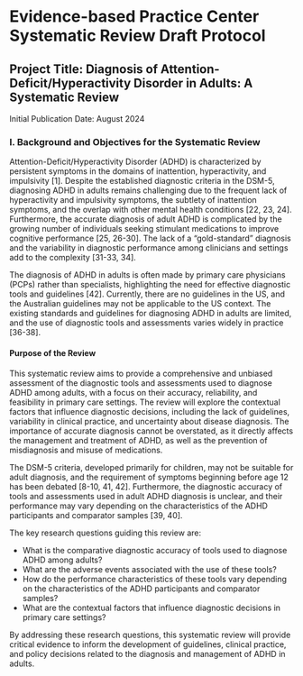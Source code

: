 # Evidence-based Practice Center Systematic Review Draft Protocol

## Project Title: Diagnosis of Attention-Deficit/Hyperactivity Disorder in Adults: A Systematic Review
Initial Publication Date: August 2024

### I. Background and Objectives for the Systematic Review

Attention-Deficit/Hyperactivity Disorder (ADHD) is characterized by persistent symptoms in the domains of inattention, hyperactivity, and impulsivity [1]. Despite the established diagnostic criteria in the DSM-5, diagnosing ADHD in adults remains challenging due to the frequent lack of hyperactivity and impulsivity symptoms, the subtlety of inattention symptoms, and the overlap with other mental health conditions [22, 23, 24]. Furthermore, the accurate diagnosis of adult ADHD is complicated by the growing number of individuals seeking stimulant medications to improve cognitive performance [25, 26-30]. The lack of a "gold-standard" diagnosis and the variability in diagnostic performance among clinicians and settings add to the complexity [31-33, 34].

The diagnosis of ADHD in adults is often made by primary care physicians (PCPs) rather than specialists, highlighting the need for effective diagnostic tools and guidelines [42]. Currently, there are no guidelines in the US, and the Australian guidelines may not be applicable to the US context. The existing standards and guidelines for diagnosing ADHD in adults are limited, and the use of diagnostic tools and assessments varies widely in practice [36-38].

#### Purpose of the Review
This systematic review aims to provide a comprehensive and unbiased assessment of the diagnostic tools and assessments used to diagnose ADHD among adults, with a focus on their accuracy, reliability, and feasibility in primary care settings. The review will explore the contextual factors that influence diagnostic decisions, including the lack of guidelines, variability in clinical practice, and uncertainty about disease diagnosis. The importance of accurate diagnosis cannot be overstated, as it directly affects the management and treatment of ADHD, as well as the prevention of misdiagnosis and misuse of medications.

The DSM-5 criteria, developed primarily for children, may not be suitable for adult diagnosis, and the requirement of symptoms beginning before age 12 has been debated [8-10, 41, 42]. Furthermore, the diagnostic accuracy of tools and assessments used in adult ADHD diagnosis is unclear, and their performance may vary depending on the characteristics of the ADHD participants and comparator samples [39, 40].

The key research questions guiding this review are:

* What is the comparative diagnostic accuracy of tools used to diagnose ADHD among adults?
* What are the adverse events associated with the use of these tools?
* How do the performance characteristics of these tools vary depending on the characteristics of the ADHD participants and comparator samples?
* What are the contextual factors that influence diagnostic decisions in primary care settings?

By addressing these research questions, this systematic review will provide critical evidence to inform the development of guidelines, clinical practice, and policy decisions related to the diagnosis and management of ADHD in adults.
